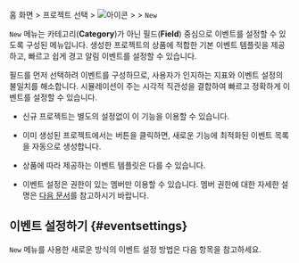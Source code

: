 홈 화면 &gt; 프로젝트 선택 &gt; ![아이콘](/img/ic-sitemap.svg) <Cmdname sid="sitemap" className="uitext" /> &gt; <Cmdname sid="side_event" className="uitext" /> &gt; <Cmdname sid="side_eventSetting" className="uitext" /> <code class="newfunc">New</code>

<Cmdname sid="side_eventSetting" className="uitext" /> <code class="newfunc">New</code> 메뉴는 카테고리(**Category**)가 아닌 필드(**Field**) 중심으로 이벤트를 설정할 수 있도록 구성된 메뉴입니다. 생성한 프로젝트의 상품에 적합한 기본 이벤트 템플릿을 제공하고, 빠르고 쉽게 경고 알림 이벤트를 설정할 수 있습니다.

필드를 먼저 선택하려 이벤트를 구성하므로, 사용자가 인지하는 지표와 이벤트 설정의 불일치를 해소합니다. 시뮬레이션이 주는 시각적 직관성을 결합하여 빠르고 정확하게 이벤트를 설정할 수 있습니다.

* 신규 프로젝트는 별도의 설정없이 이 기능을 이용할 수 있습니다.

* 이미 생성된 프로젝트에서는 <Cmdname sid="BTN07682" className="uitext" /> 버튼을 클릭하면, 새로운 기능에 최적화된 이벤트 목록을 자동으로 생성합니다.

* 상품에 따라 제공하는 이벤트 템플릿은 다를 수 있습니다.

* 이벤트 설정은 <Cmdname sid="sms_alert_settings" className="b500" /> 권한이 있는 멤버만 이용할 수 있습니다. 멤버 권한에 대한 자세한 설명은 [다음 문서](../project/project-structure#project-auth)를 참고하시기 바랍니다.

## 이벤트 설정하기 {#eventsettings}

<Cmdname sid="side_eventSetting" className="uitext" /> <code class="newfunc">New</code> 메뉴를 사용한 새로운 방식의 이벤트 설정 방법은 다음 항목을 참고하세요.
